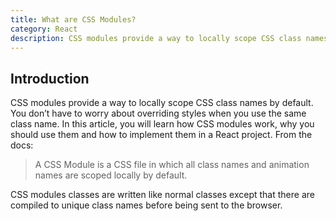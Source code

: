 ```yaml
---
title: What are CSS Modules?
category: React
description: CSS modules provide a way to locally scope CSS class names by default. You don’t have to worry about overriding styles when you use the same class name. In this article, you will learn how CSS modules work, why you should use them and how to implement them in a React project.
---
```

## Introduction
CSS modules provide a way to locally scope CSS class names by default. You don’t have to worry about overriding styles when you use the same class name. In this article, you will learn how CSS modules work, why you should use them and how to implement them in a React project.
From the docs: 
> A CSS Module is a CSS file in which all class names and animation names are scoped locally by default.
> 
CSS modules classes are written like normal classes except that there are compiled to unique class names before being sent to the browser.